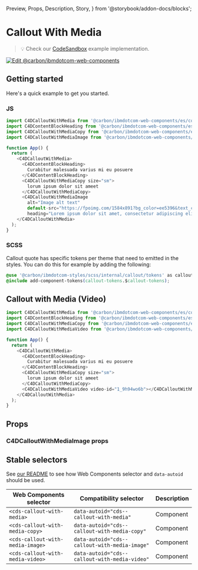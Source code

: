   Preview,
  Props,
  Description,
  Story,
} from '@storybook/addon-docs/blocks';

# Callout With Media

> 💡 Check our
> [CodeSandbox](https://githubbox.com/carbon-design-system/carbon-for-ibm-dotcom/tree/main/packages/web-components/examples/codesandbox/components-react/callout-with-media)
> example implementation.

[![Edit @carbon/ibmdotcom-web-components](https://codesandbox.io/static/img/play-codesandbox.svg)](https://githubbox.com/carbon-design-system/carbon-for-ibm-dotcom/tree/main/packages/web-components/examples/codesandbox/components-react/callout-with-media)

## Getting started

Here's a quick example to get you started.

### JS

```javascript
import C4DCalloutWithMedia from '@carbon/ibmdotcom-web-components/es/components-react/callout-with-media/callout-with-media';
import C4DContentBlockHeading from '@carbon/ibmdotcom-web-components/es/components-react/content-block/content-block-heading';
import C4DCalloutWithMediaCopy from '@carbon/ibmdotcom-web-components/es/components-react/callout-with-media/callout-with-media-copy';
import C4DCalloutWithMediaImage from '@carbon/ibmdotcom-web-components/es/components-react/callout-with-media/callout-with-media-image';

function App() {
  return (
    <C4DCalloutWithMedia>
      <C4DContentBlockHeading>
        Curabitur malesuada varius mi eu posuere
      </C4DContentBlockHeading>
      <C4DCalloutWithMediaCopy size="sm">
        lorum ipsum dolor sit ameet
      </C4DCalloutWithMediaCopy>
      <C4DCalloutWithMediaImage
        alt="Image alt text"
        default-src="https://fpoimg.com/1584x891?bg_color=ee5396&text_color=161616"
        heading="Lorem ipsum dolor sit amet, consectetur adipiscing elit."></C4DCalloutWithMediaImage>
    </C4DCalloutWithMedia>
  );
}
```

### SCSS

Callout quote has specific tokens per theme that need to emitted in the styles. You can do this for example by adding the following:

```css
@use '@carbon/ibmdotcom-styles/scss/internal/callout/tokens' as callout-tokens;
@include add-component-tokens(callout-tokens.$callout-tokens);
```

## Callout with Media (Video)

```javascript
import C4DCalloutWithMedia from '@carbon/ibmdotcom-web-components/es/components-react/callout-with-media/callout-with-media';
import C4DContentBlockHeading from '@carbon/ibmdotcom-web-components/es/components-react/content-block/content-block-heading';
import C4DCalloutWithMediaCopy from '@carbon/ibmdotcom-web-components/es/components-react/callout-with-media/callout-with-media-copy';
import C4DCalloutWithMediaVideo from '@carbon/ibmdotcom-web-components/es/components-react/callout-with-media/callout-with-media-video';

function App() {
  return (
    <C4DCalloutWithMedia>
      <C4DContentBlockHeading>
        Curabitur malesuada varius mi eu posuere
      </C4DContentBlockHeading>
      <C4DCalloutWithMediaCopy size="sm">
        lorum ipsum dolor sit ameet
      </C4DCalloutWithMediaCopy>
      <C4DCalloutWithMediaVideo video-id="1_9h94wo6b"></C4DCalloutWithMediaVideo>
    </C4DCalloutWithMedia>
  );
}
```

## Props

<Props of={PropTypesRef} />

### C4DCalloutWithMediaImage props

<Props of={imageProps} />

## Stable selectors

See
[our README](https://github.com/carbon-design-system/carbon-for-ibm-dotcom/tree/main/packages/web-components#stable-selectors-for-analytics-and-integratione2e-testing-in-web-components)
to see how Web Components selector and `data-autoid` should be used.

| Web Components selector          | Compatibility selector                        | Description |
| -------------------------------- | --------------------------------------------- | ----------- |
| `<cds-callout-with-media>`       | `data-autoid="cds--callout-with-media"`       | Component   |
| `<cds-callout-with-media-copy>`  | `data-autoid="cds--callout-with-media-copy"`  | Component   |
| `<cds-callout-with-media-image>` | `data-autoid="cds--callout-with-media-image"` | Component   |
| `<cds-callout-with-media-video>` | `data-autoid="cds--callout-with-media-video"` | Component   |

<Description markdown={contributing} />
